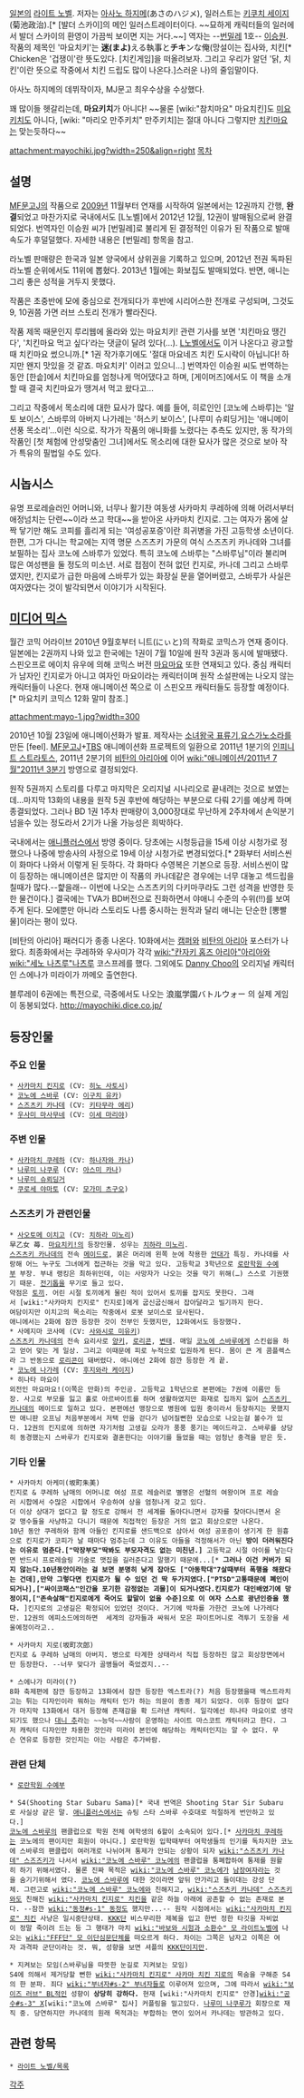 {{{+1 まよチキ!}}}

[[일본]]의 [[라이트 노벨]]. 저자는 [[아사노 하지메]](あさのハジメ), 일러스트는 [[키쿠치 세이지]](菊池政治).[* [발더 스카이]의 메인 일러스트레이터이다. ~~묘하게 캐릭터들의 일러에서 발더 스카이의 환영이 가끔씩 보이면 지는 거다.~~] 역자는 --[[번밀레]] 1호-- [[이승원]]. 작품의 제목인 '마요치키'는 '''迷(まよ)'''える執事と'''チキ'''ンな俺(망설이는 집사와, 치킨[* Chicken은 '겁쟁이'란 뜻도있다. [치킨게임]을 떠올려보자. 그리고 우리가 알던 '닭, 치킨'이란 뜻으로 작중에서 치킨 드립도 많이 나온다.]스러운 나)의 줄임말이다.

아사노 하지메의 데뷔작이자, MJ문고 최우수상을 수상했다.

꽤 많이들 헷갈리는데, '''마요키치'''가 아니다! ~~물론 [wiki:"참치마요" 마요치킨]도 [[미요키치]]도 아니다, [wiki: "마리오 만주키치" 만주키치]는 절대 아니다 그렇지만 [[치킨마요]]는 맞는듯하다~~

attachment:mayochiki.jpg?width=250&align=right [[목차]]
== 설명 ==
[[MF문고J]]의 작품으로 [[2009년]] 11월부터 연재를 시작하여 일본에서는 12권까지 간행, '''완결'''되었고 마찬가지로 국내에서도 [L노벨]에서 2012년 12월, 12권이 발매됨으로써 완결되었다. 번역자인 이승원 씨가 [번밀레]로 불리게 된 결정적인 이유가 된 작품으로 발매 속도가 후덜덜했다. 자세한 내용은 [번밀레] 항목을 참고.

라노벨 판매량은 한국과 일본 양국에서 상위권을 기록하고 있으며, 2012년 전권 독파된 라노벨 순위에서도 11위에 뽑혔다. 2013년 1월에는 화보집도 발매되었다. 반면, 애니는 그리 좋은 성적을 거두지 못했다.

작품은 초중반에 모에 중심으로 전개되다가 후반에 시리어스한 전개로 구성되며, 그것도 9, 10권쯤 가면 러브 스토리 전개가 빨라진다.

작품 제목 때문인지 루리웹에 올라와 있는 마요치키! 관련 기사를 보면 '치킨마요 땡긴다', '치킨마요 먹고 싶다'라는 댓글이 달려 있다(…). [[L노벨]]에서도 이거 나온다고 광고할 때 치킨마요 썼으니까.[* 1권 작가후기에도 '절대 마요네즈 치킨 도시락이 아닙니다! 하지만 왠지 맛있을 것 같죠. 마요치키' 이러고 있으니...] 번역자인 이승원 씨도 번역하는 동안 [한솥]에서 치킨마요를 엄청나게 먹어댔다고 하며, [게이머즈]에서도 이 책을 소개할 때 결국 치킨마요가 땡겨서 먹고 왔다고...

그리고 작중에서 목소리에 대한 묘사가 많다. 예를 들어, 히로인인 [코노에 스바루]는 '알토 보이스', 스바루의 아버지 나가레는 '허스키 보이스', [나루미 슈뢰딩거]는 '애니메이션풍 목소리'...이런 식으로. 작가가 작품의 애니화를 노렸다는 추측도 있지만, 동 작가의 작품인 [첫 체험에 안성맞춤인 그녀]에서도 목소리에 대한 묘사가 많은 것으로 보아 작가 특유의 필법일 수도 있다.

== 시놉시스 ==
유명 프로레슬러인 어머니와, 너무나 활기찬 여동생 사카마치 쿠레하에 의해 어려서부터 애정넘치는 단련~~이라 쓰고 학대~~을 받아온 사카마치 킨지로. 그는 여자가 몸에 살짝 닿기만 해도 코피를 흘리게 되는 '여성공포증'이란 희귀병을 가진 고등학생 소년이다. 한편, 그가 다니는 학교에는 지역 명문 스즈츠키 가문의 여식 스즈츠키 카나데와 그녀를 보필하는 집사 코노에 스바루가 있었다. 특히 코노에 스바루는 "스바루님"이라 불리며 많은 여성팬을 둘 정도의 미소년. 서로 접점이 전혀 없던 킨지로, 카나데 그리고 스바루였지만, 킨지로가 급한 마음에 스바루가 있는 화장실 문을 열어버렸고, 스바루가 사실은 여자였다는 것이 발각되면서 이야기가 시작된다.

== [[미디어 믹스]] ==
월간 코믹 어라이브 2010년 9월호부터 니트(にぃと)의 작화로 코믹스가 연재 중이다. 일본에는 2권까지 나와 있고 한국에는 1권이 7월 10일에 원작 3권과 동시에 발매됐다. 스핀오프로 에이치 유우에 의해 코믹스 버전 [[마요마요]] 또한 연재되고 있다. 중심 캐릭터가 남자인 킨지로가 아니고 여자인 마요이라는 캐릭터이며 원작 소설판에는 나오지 않는 캐릭터들이 나온다. 현재 애니메이션 쪽으로 이 스핀오프 캐릭터들도 등장할 예정이다.[* 마요치키 코믹스 12화 말미 참조.]

attachment:mayo-1.jpg?width=300

2010년 10월 23일에 애니메이션화가 발표. 제작사는 [[소녀왕국 표류기]],[[요스가노소라]]를 만든 [feel]. [[MF문고J]]+[[TBS]] 애니메이션화 프로젝트의 일환으로 2011년 1분기의 [[인피니트 스트라토스]], 2011년 2분기의 [[비탄의 아리아]]에 이어 [[wiki:"애니메이션/2011년 7월"2011년 3분기]] 방영으로 결정되었다.

원작 5권까지 스토리를 다루고 마지막은 오리지널 시나리오로 끝내려는 것으로 보였는데...마지막 13화의 내용을 원작 5권 후반에 해당하는 부분으로 다뤄 2기를 예상케 하며 종결되었다. 그러나 BD 1권 1주차 판매량이 3,000장대로 무난하게 2주차에서 손익분기 넘을수 있는 정도라서 2기가 나올 가능성은 희박하다.

국내에서는 [[애니플러스]]에서 방영 중이다. 당초에는 시청등급을 15세 이상 시청가로 정했으나 나중에 방송사의 사정으로 19세 이상 시청가로 변경되었다.[* 2화부터 서비스씬이 화마다 나와서 이렇게 된 듯하다. 각 화마다 수영복은 기본으로 등장. 서비스씬이 많이 등장하는 애니메이션은 많지만 이 작품의 카나데같은 경우에는 너무 대놓고 섹드립을 칠때가 많다.--햝을래-- 이번에 나오는 스즈츠키의 다키마쿠라도 그런 성격을 반영한 듯한 물건이다.] 결국에는 TVA가 BD버전으로 진화하면서 야애니 수준의 수위(!!)를 보여주게 된다. 모에뿐만 아니라 스토리도 나름 중시하는 원작과 달리 애니는 단순한 [뽕빨물]이라는 평이 있다.

[비탄의 아리아] 패러디가 종종 나온다. 10화에서는 [[캠퍼]]와 [[비탄의 아리아]] 포스터가 나왔다. 최종화에서는 쿠레하와 우사미가 각각 [[wiki:"칸자키 홈즈 아리아"아리아]]와 [[wiki:"세노 나츠루"나츠루]] 코스프레를 했다. 그외에도 [[Danny Choo]]의 오리지널 캐릭터인 스에나가 미라이가 까메오 출연한다.

블루레이 6권에는 특전으로, 극중에서도 나오는 浪嵐学園バトルウォー 의 실제 게임이 동봉되었다.
http://mayochiki.dice.co.jp/

== 등장인물 ==
=== 주요 인물 ===
 * [[사카마치 킨지로]] (CV: [[히노 사토시]])
 * [[코노에 스바루]] (CV: [[이구치 유카]])
 * [[스즈츠키 카나데]] (CV: [[키타무라 에리]])
 * [[우사미 마사무네]] (CV: [[이세 마리야]])

=== 주변 인물 ===
 * [[사카마치 쿠레하]] (CV: [[하나자와 카나]])
 * [[나루미 나쿠루]] (CV: [[아스미 카나]])
 * [[나루미 슈뢰딩거]]
 * [[쿠로세 야마토]] (CV: [[모가미 츠구오]])

=== 스즈츠키 가 관련인물 ===
 * [[사오토메 이치고]] (CV: [[치하라 미노리]])
 早乙女 苺. [[마요치키!]]의 등장인물. 성우는 [[치하라 미노리]].
 [[스즈츠키 카나데]]의 전속 [[메이드]]로, 붉은 머리에 왼쪽 눈에 착용한 [[안대]]가 특징. 카나데를 사랑해 어느 누구도 그녀에게 접근하는 것을 막고 있다. 고등학교 3학년으로 [[로란학원 수예부]] 부장. 부내 랭킹은 최하위인데, 이는 사망자가 나오는 것을 막기 위해(…) 스스로 기권했기 때문. [[전기톱]]을 무기로 들고 있다.
 약점은 [[토끼]]. 어린 시절 토끼에게 물린 적이 있어서 토끼를 잡지도 못한다. 그래서 [wiki:"사카마치 킨지로" 킨지로]에게 굽신굽신해서 잡아달라고 빌기까지 한다.
 여담이지만 이치고의 목소리는 작중에서 로봇 보이스로 묘사된다.
 애니에서는 2화에 잠깐 등장한 것이 전부인 듯했지만, 12화에서도 등장했다.
 * 사메지마 코사메 (CV: [[사와시로 미유키]])
 [[스즈츠키 카나데]]의 전속 요리사로 [[양키]], [[로리콘]], [[변태]]. 매일 [[코노에 스바루]]에게 스킨쉽을 하고 얻어 맞는 게 일상. 그리고 이때문에 피로 누적으로 입원하게 된다. 몸이 큰 게 콤플렉스라 그 반동으로 [[로리콘]]이 돼버렸다. 애니에선 2화에 잠깐 등장한 게 끝.
 * [[코노에 나가레]] (CV: [[후지와라 케이지]])
 * 히나타 마요이
 외전인 마요마요!(이쪽은 만화)의 주인공. 고등학교 1학년으로 본편에는 7권에 이름만 등장. 사고로 부모를 잃고 홀로 아르바이트를 하며 생활하였지만 화재로 집까지 잃어 [[스즈츠키 카나데]]의 메이드로 일하고 있다. 본편에선 맹장으로 병원에 입원 중이라서 등장하지는 못했지만 애니판 오프닝 처음부분에서 저택 안을 걷다가 넘어질뻔한 모습으로 나오는걸 볼수가 있다. 12권의 킨지로에 의하면 자기처럼 고생길 오라가 풍풍 풍기는 메이드라고. 스바루를 상당히 동경했는지 스바루가 킨지로와 결혼한다는 이야기를 들었을 때는 엄청난 충격을 받은 듯.

=== 기타 인물 ===
 * 사카마치 아케미(坂町朱美)
 킨지로 & 쿠레하 남매의 어머니로 여성 프로 레슬러로 별명은 선혈의 여왕이며 프로 레슬러 시합에서 수많은 시합에서 우승하여 상을 엄청나게 갖고 있다.
 더 이상 상대가 없다고 할 정도로 강해서 전 세계를 돌아다니면서 강자를 찾아다니면서 온갖 맹수들을 사냥하고 다니기 때문에 직접적인 등장은 거의 없고 회상으로만 나온다.
 10년 동안 쿠레하와 함께 아들인 킨지로를 샌드백으로 삼아서 여성 공포증이 생기게 한 원흉으로 킨지로가 코피가 날 때마다 멈추는데 그 이유도 아들을 걱정해서가 아닌 '''방이 더러워진다는 이유로 멈춘다.["막장부모"딱봐도 부모자격도 없는 미친년.]''' 고등학교 시절 아이를 낳는다면 반드시 프로레슬링 기술로 맷집을 길러준다고 말했기 때문에...[* '''그러나 이건 커버가 되지 않는다.10년동안이라는 걸 보면 분명히 낮게 잡아도 ["아동학대"7살때부터 폭행을 해왔다는 건데],만약 그렇다면 킨지로가 될 수 있던 건 딱 두가지였다.["PTSD"고통때문에 폐인이 되거나],["싸이코패스"인간을 포기한 감정없는 괴물]이 되거나였다.킨지로가 대인배였기에 망정이지,["존속살해"킨지로에게 죽어도 할말이 없을 수준]으로 이 여자 스스로 광년인증을 했다.''' ]킨지로의 고생길은 확정되어 있었던 것이다. 거기에 박차를 가한건 코노에 나가레다만. 12권의 에피소드에의하면  세계의 강자들과 싸워서 모은 파이트머니로 격투기 도장을 세울예정이라고..

 * 사카마치 지로(坂町次郎)
 킨지로 & 쿠레하 남매의 아버지. 병으로 타계한 상태라서 직접 등장하진 않고 회상장면에서만 등장한다. --너무 맞다가 골병들어 죽었겠지..--

 * 스에나가 미라이(?)
 8화 축제편에 잠깐 등장하고 13화에서 잠깐 등장한 엑스트라(?) 처음 등장했을때 엑스트라치고는 튀는 디자인이라 뭐하는 캐릭터 인가 하는 의문이 종종 제기 되었다. 이후 등장이 없다가 마지막 13화에서 대거 등장해 존재감을 확 드러낸 캐릭터. 일각에선 히나타 마요이로 생각되기도 했으나 [http://www.dannychoo.com/ 대니 추]라는 ~~능덕~~사람이 운영하는 사이트 마스코트 캐릭터라고 한다. 그저 캐릭터 디자인만 차용한 것인라 미라이 본인에 해당하는 캐릭터인지는 알 수 없다. 무슨 연유로 등장한 것인지는 아는 사람은 추가바람.

=== 관련 단체 ===
 * [[로란학원 수예부]]

 * S4(Shooting Star Subaru Sama)[* 국내 번역은 Shooting Star Sir Subaru로 사실상 같은 말. [[애니플러스]]에서는 슈팅 스타 스바루 수호대로 적절하게 번안하고 있다.]  
 [[코노에 스바루]]의 팬클럽으로 학원 전체 여학생의 6할이 소속되어 있다.[* [[사카마치 쿠레하]]는 코노에의 팬이지만 회원이 아니다.] 로란학원 입학때부터 여학생들의 인기를 독차지한 코노에 스바루의 팬클럽이 여러개로 나뉘어져 통제가 안되는 상황이 되자 [[wiki:"스즈츠키 카나데" 스즈즈키]]가 나서서 [[wiki:"코노에 스바루" 코노에]]의 팬클럽을 통폐합하여 통제를 원활히 하기 위해서였다. 물론 진짜 목적은 [[wiki:"코노에 스바루" 코노에]]가 [[남장여자]]라는 것을 숨기기위해서 였다. [[코노에 스바루]]에 대한 것이라면 앞뒤 안가리고 들이대는 강성 단체. 그런고로 [[wiki:"코노에 스바루" 코노에]]와 친해지고, [[wiki:"스즈츠키 카나데" 스즈츠키]]와도 친해진 [[wiki:"사카마치 킨지로" 치킨]]을 같은 하늘 아래에 공존할 수 없는 존재로 본다. --잠깐 [[wiki:"동정#s-1" 동정]]도 했지만...-- 원작 시점에서는 [[wiki:"사카마치 킨지로" 치킨]] 사냥은 일시중단상태. [[KKK]]단 비스무리한 제복을 입고 한번 정한 타깃을 자비없이 정말 죽이려 드는 등 그 행태가 마치 [[wiki:"바보와 시험과 소환수" 모 라이트노벨]]에 나오는 [[wiki:"FFF단" 모 이단심문단체]]를 떠오르게 하다. 차이는 그쪽은 남자고 이쪽은 여자 과격파 군단이라는 것. 뭐, 성향을 보면 셔플의 [[KKK]]단이지만.

 * 지켜보는 모임(스바루님을 따뜻한 눈길로 지켜보는 모임)
 S4에 의해서 제거당할 뻔한 [[wiki:"사카마치 킨지로" 사카마 치킨 지로]]의 목숨을 구해준 S4의 한 분파. 죄다 [[wiki:"부녀자#s-2" 부녀자]]들로 이루어져 있으며, 그에 따라서 [[wiki:"보이즈 러브" BL]]적인 성향이 '''상당히 강하다.''' 현재 [wiki:"사카마치 킨지로" 안경][[wiki:"공수#s-3" X]][wiki:"코노에 스바루" 집사] 커플링을 밀고있다. [[나루미 나쿠루]]가 회장으로 재직 중. 당연하지만 카나데의 원래 목적과는 부합하는 면이 있어서 카나데는 방관하고 있다.

== 관련 항목 ==
 * [[라이트 노벨/목록]]

[[각주]]
